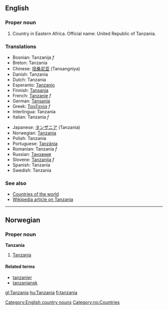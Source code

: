 ==English==
===Proper noun===
# Country in Eastern Africa. Official name: United Republic of Tanzania.
===Translations===
{{top}}
*Bosnian: Tanzanija ''f''
*Breton: Tanzania
*Chinese: [[坦桑尼亚]] (Tansangniya)
*Danish: Tanzania
*Dutch: Tanzania
*Esperanto: [[Tanzanio]]
*Finnish: [[Tansania]]
*French: [[Tanzanie]] ''f''
*German: [[Tansania]]
*Greek: [[Τανζανία]] ''f''
*Interlingua: Tanzania
*Italian: Tanzania ''f''
{{mid}}
*Japanese: [[タンザニア]] (Tanzania)
*Norwegian: [[#Norwegian|Tanzania]]
*Polish: Tanzania
*Portuguese: [[Tanzânia]]
*Romanian: Tanzania ''f''
*Russian: [[Танзания]]
*Slovene: [[Tanzanija]] ''f''
*Spanish: Tanzania
*Swedish: Tanzania
{{bottom}}

===See also===
*[[Countries of the world]]
*[[w:Tanzania|Wikipedia article on Tanzania]]
[[Category:English country nouns]]

----
==Norwegian==
===Proper noun===
[[Category:no:Countries]]
'''Tanzania'''
#[[#English|Tanzania]]
====Related terms====
*[[tanzanier]]
*[[tanzaniansk]]

[[gl:Tanzania]]
[[hu:Tanzania]]
[[fi:tanzania]]
